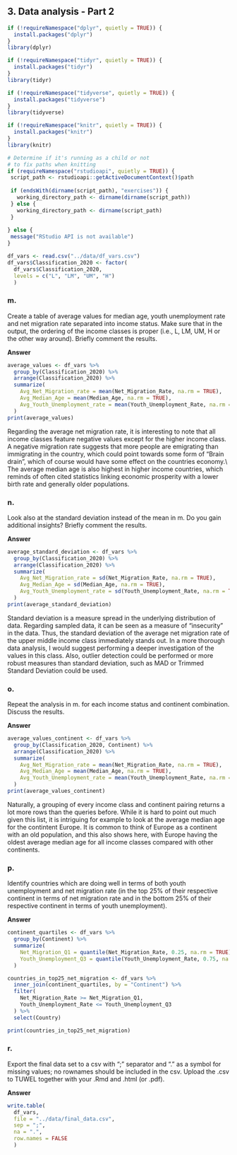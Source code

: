 ## 3. Data analysis - Part 2

```r

if (!requireNamespace("dplyr", quietly = TRUE)) {
  install.packages("dplyr")
}
library(dplyr)

if (!requireNamespace("tidyr", quietly = TRUE)) {
  install.packages("tidyr")
}
library(tidyr)

if (!requireNamespace("tidyverse", quietly = TRUE)) {
  install.packages("tidyverse")
}
library(tidyverse)

if (!requireNamespace("knitr", quietly = TRUE)) {
  install.packages("knitr")
}
library(knitr)

```

```r

# Determine if it's running as a child or not
# to fix paths when knitting
if (requireNamespace("rstudioapi", quietly = TRUE)) {
 script_path <- rstudioapi::getActiveDocumentContext()$path
 
 if (endsWith(dirname(script_path), "exercises")) {
   working_directory_path <- dirname(dirname(script_path))
 } else {
   working_directory_path <- dirname(script_path)
 }
 
} else {
 message("RStudio API is not available")
}

```

```r
df_vars <- read.csv("../data/df_vars.csv")
df_vars$Classification_2020 <- factor(
  df_vars$Classification_2020, 
  levels = c("L", "LM", "UM", "H")
  )
```


### m.

Create a table of average values for median age, youth unemployment rate and net
migration rate separated into income status. Make sure that in the output, the
ordering of the income classes is proper (i.e., L, LM, UM, H or the other way
around). Briefly comment the results.

**Answer**
```r
average_values <- df_vars %>%
  group_by(Classification_2020) %>%
  arrange(Classification_2020) %>%
  summarize(
    Avg_Net_Migration_rate = mean(Net_Migration_Rate, na.rm = TRUE),
    Avg_Median_Age = mean(Median_Age, na.rm = TRUE),
    Avg_Youth_Unemployment_rate = mean(Youth_Unemployment_Rate, na.rm = TRUE)
  )
print(average_values)
```
Regarding the average net migration rate, it is interesting to note that all income classes feature negative values except for the higher income class. A negative migration rate suggests that more people are emigrating than immigrating in the country, which could point towards some form of "Brain drain", which of course would have some effect on the countries economy.\\
The average median age is also highest in higher income countries, which reminds of often cited statistics linking economic prosperity with a lower birth rate and generally older populations.

### n.

Look also at the standard deviation instead of the mean in m. 
Do you gain additional insights? Briefly comment the results.

**Answer**
```r
average_standard_deviation <- df_vars %>%
  group_by(Classification_2020) %>%
  arrange(Classification_2020) %>%
  summarize(
    Avg_Net_Migration_rate = sd(Net_Migration_Rate, na.rm = TRUE),
    Avg_Median_Age = sd(Median_Age, na.rm = TRUE),
    Avg_Youth_Unemployment_rate = sd(Youth_Unemployment_Rate, na.rm = TRUE)
  )
print(average_standard_deviation)
```
Standard deviation is a measure spread in the underlying distribution of data. Regarding sampled data, it can be seen as a measure of "insecurity" in the data. Thus, the standard deviation of the average net migration rate of the upper middle income class immediately stands out. In a more thorough data analysis, I would suggest performing a deeper investigation of the values in this class. Also, outlier detection could be performed or more robust measures than standard deviation, such as MAD or Trimmed Standard Deviation could be used.

### o.

Repeat the analysis in $\mathrm{m}$. for each income status and continent combination. 
Discuss the results.

**Answer**
```r
average_values_continent <- df_vars %>%
  group_by(Classification_2020, Continent) %>%
  arrange(Classification_2020) %>%
  summarize(
    Avg_Net_Migration_rate = mean(Net_Migration_Rate, na.rm = TRUE),
    Avg_Median_Age = mean(Median_Age, na.rm = TRUE),
    Avg_Youth_Unemployment_rate = mean(Youth_Unemployment_Rate, na.rm = TRUE)
  )
print(average_values_continent)
```
Naturally, a grouping of every income class and continent pairing returns a lot more rows than the queries before. While it is hard to point out much given this list, it is intriguing for example to look at the average median age for the contintent Europe. It is common to think of Europe as a continent with an old population, and this also shows here, with Europe having the oldest average median age for all income classes compared with other continents.

### p.

Identify countries which are doing well in terms of both youth unemployment and
net migration rate (in the top $25 \%$ of their respective continent in terms of
net migration rate and in the bottom $25 \%$ of their respective continent in
terms of youth unemployment).

**Answer**
```r
continent_quartiles <- df_vars %>%
  group_by(Continent) %>%
  summarize(
    Net_Migration_Q1 = quantile(Net_Migration_Rate, 0.25, na.rm = TRUE),
    Youth_Unemployment_Q3 = quantile(Youth_Unemployment_Rate, 0.75, na.rm = TRUE)
  )

countries_in_top25_net_migration <- df_vars %>%
  inner_join(continent_quartiles, by = "Continent") %>%
  filter(
    Net_Migration_Rate >= Net_Migration_Q1, 
    Youth_Unemployment_Rate <= Youth_Unemployment_Q3 
  ) %>%
  select(Country)

print(countries_in_top25_net_migration)
```


### r.

Export the final data set to a csv with ";" separator and "." as a symbol for
missing values; no rownames should be included in the csv. Upload the .csv to
TUWEL together with your .Rmd and .html (or .pdf).

**Answer**
```r
write.table(
  df_vars, 
  file = "../data/final_data.csv", 
  sep = ";", 
  na = ".", 
  row.names = FALSE
  )
```

